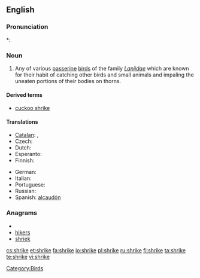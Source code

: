 ==English==

===Pronunciation===
*: {{rhymes|aɪk}}

===Noun===
{{wikipedia}}
{{en-noun}}

# Any of various [[passerine]] [[bird]]s of the family ''[[Laniidae]]'' which are known for their habit of catching other birds and small animals and impaling the uneaten portions of their bodies on thorns.

====Derived terms====
* [[cuckoo shrike]]

====Translations====
{{trans-top|Any of various passerine birds of the family ''Laniidae'' which are known for their habit of catching other birds and small animals and impaling the uneaten portions of their bodies on thorns}}
* [[Catalan]]: {{t|ca|capsigrany|m}}, {{t|ca|capsot|m}}
* Czech: {{t+|cs|ťuhýk|m}}
* Dutch: {{t-|nl|klauwier|m}}
* Esperanto: {{t-|eo|lanio|xs=Esperanto}}
* Finnish: {{t-|fi|lepinkäinen}}
{{trans-mid}}
* German: {{t-|de|Würger|m}}
* Italian: {{t-|it|averla}}
* Portuguese: {{t|pt|picanço|m}}
* Russian: {{t+|ru|сорокопут|m|tr=sorokopút}}
* Spanish: [[alcaudón]] {{m}}
{{trans-bottom}}

===Anagrams===
* {{alphagram|ehikrs}}
* [[hikers#English|hikers]]
* [[shriek#English|shriek]]

[[Category:Birds]]

[[cs:shrike]]
[[et:shrike]]
[[fa:shrike]]
[[io:shrike]]
[[pl:shrike]]
[[ru:shrike]]
[[fi:shrike]]
[[ta:shrike]]
[[te:shrike]]
[[vi:shrike]]